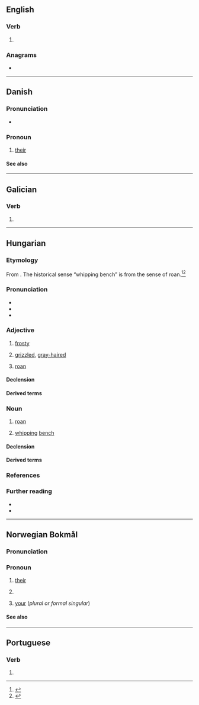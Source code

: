 {{also|Deres|dereš|de res|dere's}}
==English==

===Verb===
{{head|en|verb form}}

# {{en-third-person singular of|dere}}

===Anagrams===
* {{anagrams|en|a=deers|DEERS|Drees|Eders|Edser|Seder|deers|drees|redes|reeds|resed|seder}}

----

==Danish==

===Pronunciation===
* {{IPA|da|[ˈd̥ɛɒ̯̽s]}}

===Pronoun===
{{head|da|pronoun|nominative|de|objective|dem}}

# [[their]] {{q|3rd person plural, possessive}}

====See also====
{{Danish personal pronouns}}

----

==Galician==

===Verb===
{{gl-verb-form}}

# {{inflection of|gl|dar||2|s|futr|subj}}

----

==Hungarian==

===Etymology===
From {{af|hu|dér|-es|t1=frost|pos2=adjective-forming suffix|pos=adjective}}. The historical sense “whipping bench” is from the sense of roan.<ref>{{R:Zaicz 2006}}</ref><ref>{{R:TotfalusiNagyEty 2001}}</ref>

===Pronunciation===
* {{hu-IPA}}
* {{hyphenation|hu|de|res}}
* {{rhymes|hu|ɛʃ|s=2}}

===Adjective===
{{hu-adj|ebb}}

# [[frosty]] {{gloss|covered with frost}}
# {{lb|hu|literary|of hair}} [[grizzled]], [[gray-haired]] {{gloss|streaked or mixed with grey}}
# {{lb|hu|of an animal, especially a horse or a cattle}} [[roan]] {{gloss|having a coat of a grey base color with individual white hairs mixed in}}

====Declension====
{{hu-infl-nom|derese|e}}

====Derived terms====
{{col4|hu
|deresedik
}}

===Noun===
{{hu-noun|ek}}

# {{lb|hu|of an animal, especially of a horse or a cattle}} [[roan]] {{gloss|an animal that has a coat of a grey base color with individual white hairs mixed in}}
# {{lb|hu|historical|in the era of serfdom}} [[whipping]] [[bench]] {{gloss|a low, wide, flat [[bench]] for [[flogging]] as punishment}}

====Declension====
{{hu-infl-nom|derese|e|-}}{{hu-pos-etek|deres||ei}}

====Derived terms====
{{col4|hu|title=Compound words
|almásderes
|borzderes
|derestörvény
|feketederes
|pejderes
|rézderes
|sárgaderes
|vasderes
}}
{{col2|hu|title=Expressions
|deresre húz
}}

===References===
<references/>

===Further reading===
* {{R:ErtSz}}
* {{R:Nagyszotar}}

----

==Norwegian Bokmål==

===Pronunciation===
{{rfp|nb}}

===Pronoun===
{{head|nb|pronoun}}

# [[their]] {{qualifier|possessive determiner}}
# {{l|en|theirs}} {{qualifier|possessive pronoun}}
# [[your]] (''plural or formal singular'')

====See also====
{{nb-pers-pron}}

----

==Portuguese==

===Verb===
{{head|pt|verb form}}

# {{pt-verb-form-of|dar|fts|2|s}}